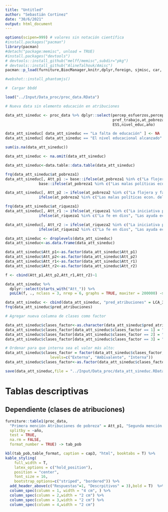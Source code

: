 ```yaml
---
title: "Untitled"
author: "Sebastián Cortinez"
date: "30/6/2021"
output: html_document
---
```


```r
options(scipen=999) # valores sin notación científica
#install.packages("pacman")
library(pacman)
#detach("package:memisc", unload = TRUE)
#install.packages("devtools")
# devtools::install_github("melff/memisc",subdir="pkg")
# devtools::install_github("AlineTalhouk/Amisc")
pacman::p_load(furniture,BiocManager,knitr,dplyr,foreign, sjmisc, car, sjlabelled, stargazer,kableExtra,corrplot,sessioninfo,readxl,pander,xtable, tidyverse, extrafont, ggplot2, forcats, ggpubr, naniar,haven, devtools,summarytools,webshot,pander,table1,gapminder,arsenal,magrittr,Gmisc,magick,htmltools,papeR,data.table,cowplot,gridExtra,reshape,poLCA,parallel,broom,Hmisc,sjPlot,nnet.texreg,MASS)

#webshot::install_phantomjs()

#  Cargar bbdd

load("../Input/Data_proc/proc_data.RData")

# Nueva data sin elemento educación en atribuciones

data_att_sineduc <- proc_data %>% dplyr::select(percep_esfuerzos,percep_inteligencia,pref_responsabilidad,pref_educacion,
                                                pref_trabajo,at_pobreza1,at_pobreza2,at_riqueza1,at_riqueza2,sexo,edad,
                                                ESS,nivel_educ,año)

data_att_sineduc[ data_att_sineduc == "La falta de educación" ] <- NA
data_att_sineduc[ data_att_sineduc == "El nivel educacional alcanzado" ] <- NA

sum(is.na(data_att_sineduc))

data_att_sineduc <- na.omit(data_att_sineduc)
```

```r
data_att_sineduc<-data.table::data.table(data_att_sineduc)

frq(data_att_sineduc$at_pobreza1)
data_att_sineduc[, Att_p1 := base::ifelse(at_pobreza1 %in% c("La flojera y falta de iniciativa", "Los vicios y el alcoholismo"), "atribucion interna",
               base::ifelse(at_pobreza1 %in% c("Las malas políticas econ. del gobierno", "La falta de ayuda económica del gobierno", "Las pocas oportunidades de empleo","La mala suerte","La falta de generocidad de los que tienen más","Porque los padres también eran pobres","Los abusos o injusticias del sistema económico"), "atribucion externa", NA))]

data_att_sineduc[, Att_p2 := ifelse(at_pobreza2 %in% c("La flojera y falta de iniciativa", "Los vicios y el alcoholismo"), "atribucion interna", 
               ifelse(at_pobreza2 %in% c("Las malas políticas econ. del gobierno", "La falta de ayuda económica del gobierno", "Las pocas oportunidades de empleo","La mala suerte","La falta de generocidad de los que tienen más","Porque los padres también eran pobres","Los abusos o injusticias del sistema económico"), "atribucion externa", NA))]

frq(data_att_sineduc$at_riqueza1)
data_att_sineduc[, Att_r1 := ifelse(at_riqueza1 %in% c("La iniciativa personal", "El trabajo responsable"), "atribucion interna",
               ifelse(at_riqueza1 %in% c("La fe en dios", "Las ayuda económica del Estado", "Los contactos o 'pitutos' (parientes, amigos)","La situación económica de los padres","Tener una familia unida que apoya","Haciendo dinero a la mala, con manejos deshonestos","La suerte","Las políticas económicas del gobierno"), "atribucion externa", NA))]

data_att_sineduc[, Att_r2 := ifelse(at_riqueza2 %in% c("La iniciativa personal", "El trabajo responsable"), "atribucion interna",
               ifelse(at_riqueza2 %in% c("La fe en dios", "Las ayuda económica del Estado", "Los contactos o 'pitutos' (parientes, amigos)","La situación económica de los padres","Tener una familia unida que apoya","Haciendo dinero a la mala, con manejos deshonestos","La suerte","Las políticas económicas del gobierno"), "atribucion externa", NA))]

data_att_sineduc <- droplevels(data_att_sineduc)
data_att_sineduc<-as.data.frame(data_att_sineduc)
```

```r
data_att_sineduc$Att_p1<-as.factor(data_att_sineduc$Att_p1)
data_att_sineduc$Att_p2<-as.factor(data_att_sineduc$Att_p2)
data_att_sineduc$Att_r1<-as.factor(data_att_sineduc$Att_r1)
data_att_sineduc$Att_r2<-as.factor(data_att_sineduc$Att_r2)

f <- cbind(Att_p1,Att_p2,Att_r1,Att_r2)~1
```

```r
data_att_sineduc %>% 
  dplyr::select(starts_with("Att_")) %>%  
  poLCA(f, ., nclass = 3, nrep = 6, graphs = TRUE, maxiter = 200000) -> LCA_3clases_new # BIC = 
```

```r
data_att_sineduc <- cbind(data_att_sineduc, "pred_atribuciones" = LCA_3clases_new$predclass)
frq(data_att_sineduc$pred_atribuciones)

# Agregar nueva columna de clases como factor

data_att_sineduc$clases_factor<-as.character(data_att_sineduc$pred_atribuciones)
data_att_sineduc$clases_factor[data_att_sineduc$clases_factor == 1] = "Interna"
data_att_sineduc$clases_factor[data_att_sineduc$clases_factor == 2] = "Ambivalente"
data_att_sineduc$clases_factor[data_att_sineduc$clases_factor == 3] = "Externa"

# Ordenar para que interna sea el valor más alto: 
data_att_sineduc$clases_factor = factor(data_att_sineduc$clases_factor,
                    levels=c("Externa", "Ambivalente", "Interna"))
data_att_sineduc$clases_factor<-as.factor(data_att_sineduc$clases_factor)

save(data_att_sineduc,file = "../Input/Data_proc/data_att_sineduc.RData")
```

# Tablas descriptivas 

## Dependiente (clases de atribuciones)

```r
furniture::table1(proc_data,
  "Primera mención Atribuciones de pobreza" = Att_p1, "Segunda mención Atribuciones de pobreza" = Att_p2,bold = TRUE,
  splitby = ~año,
  test = TRUE,
  na.rm = FALSE,
  format_number = TRUE) -> tab_pob

kbl(tab_pob,table_format, caption = cap3, "html", booktabs = T) %>%
kable_styling(
    full_width = T,
    latex_options = c("hold_position"),
    position = "center",
    font_size = 16,
    bootstrap_options=c("striped", "bordered")) %>%
  add_header_above(c("Respuestas"=1, "Descrpitivos" = 3),bold = T)  %>%
  column_spec(column = 1, width = "4 cm", ) %>%
  column_spec(column = 2,width = "2 cm") %>%
  column_spec(column = 3,width = "2 cm") %>%
  column_spec(column = 4,width = "2 cm")
```
